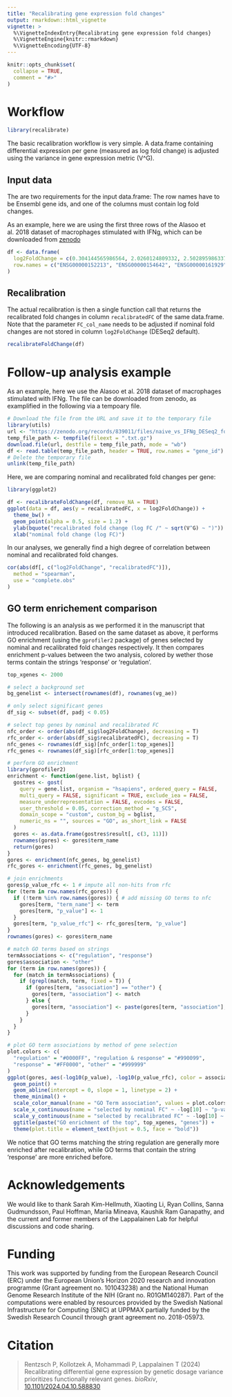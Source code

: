 ```yaml
---
title: "Recalibrating gene expression fold changes"
output: rmarkdown::html_vignette
vignette: >
  %\VignetteIndexEntry{Recalibrating gene expression fold changes}
  %\VignetteEngine{knitr::rmarkdown}
  %\VignetteEncoding{UTF-8}
---
```


```r
knitr::opts_chunk$set(
  collapse = TRUE,
  comment = "#>"
)
```

# Workflow

```r
library(recalibrate)
```

The basic recalibration workflow is very simple. A data.frame containing
differential expression per gene (measured as log fold change) is adjusted
using the variance in gene expression metric (V^G).

## Input data

The are two requirements for the input data.frame: The row names have to be
Ensembl gene ids, and one of the columns must contain log fold changes.

As an example, here we are using the first three rows of the Alasoo et al. 2018
dataset of macrophages stimulated with IFNg, which can be downloaded from
[zenodo](https://zenodo.org/records/839011)

```r
df <- data.frame(
  log2FoldChange = c(0.304144565986564, 2.0260124809332, 2.50289598633734),
  row.names = c("ENSG00000152213", "ENSG00000154642", "ENSG00000161929")
)
```

## Recalibration

The actual recalibration is then a single function call that returns the
recalibrated fold changes in column `recalibratedFC` of the same data.frame.
Note that the parameter `FC_col_name` needs to be adjusted if nominal fold
changes are not stored in column `log2FoldChange` (DESeq2 default).

```r
recalibrateFoldChange(df)
```

# Follow-up analysis example

As an example, here we use the Alasoo et al. 2018 dataset of macrophages
stimulated with IFNg. The file can be downloaded from zenodo, as examplified in
the following via a tempoary file.

```r
# Download the file from the URL and save it to the temporary file
library(utils)
url <- "https://zenodo.org/records/839011/files/naive_vs_IFNg_DESeq2_fold_change.txt.gz"
temp_file_path <- tempfile(fileext = ".txt.gz")
download.file(url, destfile = temp_file_path, mode = "wb")
df <- read.table(temp_file_path, header = TRUE, row.names = "gene_id")
# Delete the temporary file
unlink(temp_file_path)
```

Here, we are comparing nominal and recalibrated fold changes per gene:

```r
library(ggplot2)

df <- recalibrateFoldChange(df, remove_NA = TRUE)
ggplot(data = df, aes(y = recalibratedFC, x = log2FoldChange)) +
  theme_bw() +
  geom_point(alpha = 0.5, size = 1.2) +
  ylab(bquote("recalibrated fold change (log FC /" ~ sqrt(V^G) ~ ")")) +
  xlab("nominal fold change (log FC)")
```

In our analyses, we generally find a high degree of correlation between nominal 
and recalibrated fold changes.

```r
cor(abs(df[, c("log2FoldChange", "recalibratedFC")]),
  method = "spearman",
  use = "complete.obs"
)
```

## GO term enrichement comparison

The following is an analysis as we performed it in the manuscript that
introduced recalibration. Based on the same dataset as above, it performs
GO enrichment (using the `gprofiler2` package) of genes selected by nominal and
recalibrated fold changes respectively. It then compares enrichment p-values
between the two analysis, colored by wether those terms contain the strings
'response' or 'regulation'.

```r
top_xgenes <- 2000

# select a background set
bg_genelist <- intersect(rownames(df), rownames(vg_ae))

# only select significant genes
df_sig <- subset(df, padj < 0.05)

# select top genes by nominal and recalibrated FC
nfc_order <- order(abs(df_sig$log2FoldChange), decreasing = T)
rfc_order <- order(abs(df_sig$recalibratedFC), decreasing = T)
nfc_genes <- rownames(df_sig)[nfc_order[1:top_xgenes]]
rfc_genes <- rownames(df_sig)[rfc_order[1:top_xgenes]]

# perform GO enrichment
library(gprofiler2)
enrichment <- function(gene.list, bglist) {
  gostres <- gost(
    query = gene.list, organism = "hsapiens", ordered_query = FALSE,
    multi_query = FALSE, significant = TRUE, exclude_iea = FALSE,
    measure_underrepresentation = FALSE, evcodes = FALSE,
    user_threshold = 0.05, correction_method = "g_SCS",
    domain_scope = "custom", custom_bg = bglist,
    numeric_ns = "", sources = "GO", as_short_link = FALSE
  )
  gores <- as.data.frame(gostres$result[, c(3, 11)])
  rownames(gores) <- gores$term_name
  return(gores)
}
gores <- enrichment(nfc_genes, bg_genelist)
rfc_gores <- enrichment(rfc_genes, bg_genelist)

# join enrichments
gores$p_value_rfc <- 1 # impute all non-hits from rfc
for (term in row.names(rfc_gores)) {
  if (!term %in% row.names(gores)) { # add missing GO terms to nfc
    gores[term, "term_name"] <- term
    gores[term, "p_value"] <- 1
  }
  gores[term, "p_value_rfc"] <- rfc_gores[term, "p_value"]
}
rownames(gores) <- gores$term_name

# match GO terms based on strings
termAssociations <- c("regulation", "response")
gores$association <- "other"
for (term in row.names(gores)) {
  for (match in termAssociations) {
    if (grepl(match, term, fixed = T)) {
      if (gores[term, "association"] == "other") {
        gores[term, "association"] <- match
      } else {
        gores[term, "association"] <- paste(gores[term, "association"], match, sep = " & ")
      }
    }
  }
}

# plot GO term associations by method of gene selection
plot.colors <- c(
  "regulation" = "#0000FF", "regulation & response" = "#990099",
  "response" = "#FF0000", "other" = "#999999"
)
ggplot(gores, aes(-log10(p_value), -log10(p_value_rfc), color = association)) +
  geom_point() +
  geom_abline(intercept = 0, slope = 1, linetype = 2) +
  theme_minimal() +
  scale_color_manual(name = "GO Term association", values = plot.colors) +
  scale_x_continuous(name = "selected by nominal FC" ~ -log[10] ~ "p-value") +
  scale_y_continuous(name = "selected by recalibrated FC" ~ -log[10] ~ "p-value") +
  ggtitle(paste("GO enrichment of the top", top_xgenes, "genes")) +
  theme(plot.title = element_text(hjust = 0.5, face = "bold"))
```

We notice that GO terms matching the string regulation are generally more
enriched after recalibration, while GO terms that contain the string 'response'
are more enriched before.

# Acknowledgements

We would like to thank Sarah Kim-Hellmuth, Xiaoting Li, Ryan Collins,
Sanna Gudmundsson, Paul Hoffman, Mariia Mineava, Kaushik Ram Ganapathy,
and the current and former members of the Lappalainen Lab for helpful
discussions and code sharing.

# Funding

This work was supported by funding from the European Research Council (ERC)
under the European Union’s Horizon 2020 research and innovation programme
(Grant agreement no. 101043238) and the National Human Genome Research Institute
of the NIH (Grant no. R01GM140287).
Part of the computations were enabled by resources provided by the Swedish
National Infrastructure for Computing (SNIC) at UPPMAX partially funded by the
Swedish Research Council through grant agreement no. 2018-05973.

# Citation

> Rentzsch P, Kollotzek A, Mohammadi P, Lappalainen T (2024)
> Recalibrating differential gene expression by genetic dosage variance prioritizes functionally relevant genes.
> *bioRxiv*,
> [10.1101/2024.04.10.588830](https://doi.org/10.1101/2024.04.10.588830)
